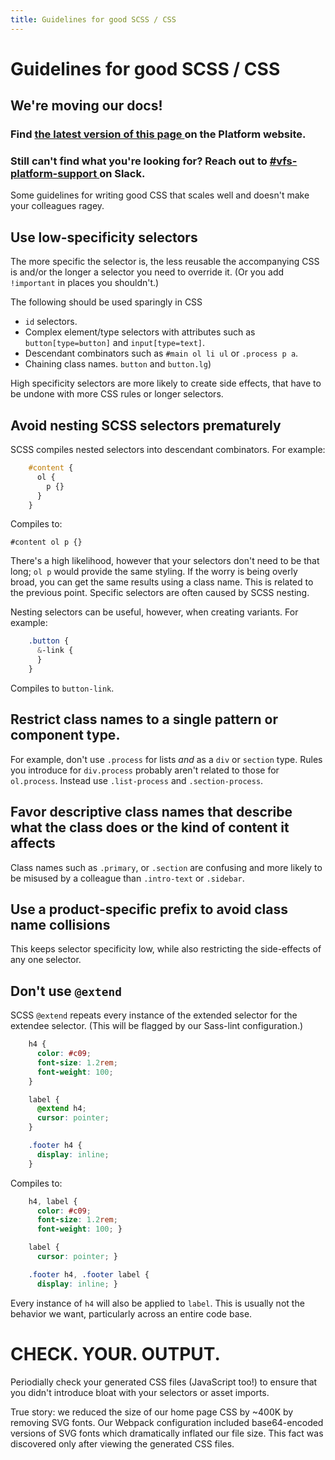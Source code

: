 ```yaml
---
title: Guidelines for good SCSS / CSS
---
```


# Guidelines for good SCSS / CSS

<div class="deprecation-message">
  <h2>We're moving our docs!</h2>
  <h3>
    Find
    <a href="https://depo-platform-documentation.scrollhelp.site/developer-docs/Guidelines-for-good-SCSS-%2F-CSS.1844740108.html">
      the latest version of this page
    </a>
    on the Platform website.
  </h3>
  <h3>
    Still can't find what you're looking for? Reach out to
    <a href="https://dsva.slack.com/archives/CBU0KDSB1">
      #vfs-platform-support
    </a>
    on Slack.
  </h3>
</div>

Some guidelines for writing good CSS that scales well and doesn't make your colleagues ragey.

## Use low-specificity selectors

The more specific the selector is, the less reusable the accompanying CSS is and/or the longer a selector you need to override it. (Or you add `!important` in places you shouldn't.)

The following should be used sparingly in CSS

- `id` selectors.
- Complex element/type selectors with attributes such as `button[type=button]` and `input[type=text]`.
- Descendant combinators such as `#main ol li ul` or `.process p a`.
- Chaining class names. `button` and `button.lg`)

High specificity selectors are more likely to create side effects, that have to be undone with more CSS rules or longer selectors.

## Avoid nesting SCSS selectors prematurely

SCSS compiles nested selectors into descendant combinators. For example:

```css
    #content {
      ol {
        p {}
      }
    }
```

Compiles to:

    #content ol p {}

There's a high likelihood, however that your selectors don't need to be that long; `ol p` would provide the same styling. If the worry is being overly broad, you can get the same results using a class name. This is related to the previous point. Specific selectors are often caused by SCSS nesting.

Nesting selectors can be useful, however, when creating variants. For example:

```css
    .button {
      &-link {
      }
    }
  ```

Compiles to `button-link`.

## Restrict class names to a single pattern or component type.

For example, don't use `.process` for lists _and_ as a `div` or `section` type. Rules you introduce for `div.process` probably aren't related to those for `ol.process`. Instead use `.list-process` and `.section-process`.

## Favor descriptive class names that describe what the class does or the kind of content it affects

Class names such as `.primary`, or `.section` are confusing and more likely to be misused by a colleague than `.intro-text` or `.sidebar`.

## Use a product-specific prefix to avoid class name collisions

This keeps selector specificity low, while also restricting the side-effects of any one selector.

## Don't use `@extend`

SCSS `@extend` repeats every instance of the extended selector for the extendee selector. (This will be flagged by our Sass-lint configuration.)

```css
    h4 {
      color: #c09;
      font-size: 1.2rem;
      font-weight: 100;
    }

    label {
      @extend h4;
      cursor: pointer;
    }

    .footer h4 {
      display: inline;
    }
```

Compiles to:

```css
    h4, label {
      color: #c09;
      font-size: 1.2rem;
      font-weight: 100; }

    label {
      cursor: pointer; }

    .footer h4, .footer label {
      display: inline; }
```

Every instance of `h4` will also be applied to `label`. This is usually not the behavior we want, particularly across an entire code base.

# CHECK. YOUR. OUTPUT.

Periodially check your generated CSS files (JavaScript too!) to ensure that you didn't introduce bloat with your selectors or asset imports.

True story: we reduced the size of our home page CSS by ~400K by removing SVG fonts. Our Webpack configuration included base64-encoded versions of SVG fonts which dramatically inflated our file size. This fact was discovered only after viewing the generated CSS files.
